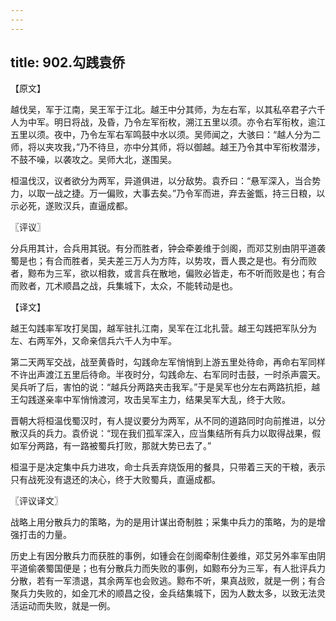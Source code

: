 ```yaml
---
---
---
```

title: 902.勾践袁侨
---



【原文】

越伐吴，军于江南，吴王军于江北。越王中分其师，为左右军，以其私卒君子六千人为中军。明日将战，及昏，乃令左军衔枚，溯江五里以须。亦令右军衔枚，逾江五里以须。夜中，乃令左军右军鸣鼓中水以须。吴师闻之，大骇曰：“越人分为二师，将以夹攻我，”乃不待旦，亦中分其师，将以御越。越王乃令其中军衔枚潜涉，不鼓不噪，以袭攻之。吴师大北，遂围吴。

桓温伐汉，议者欲分为两军，异道俱进，以分敌势。袁乔曰：“悬军深入，当合势力，以取一战之捷。万一偏败，大事去矣。”乃令军而进，弃去釜甑，持三日粮，以示必死，遂败汉兵，直逼成都。

〖评议〗

分兵用其计，合兵用其锐。有分而胜者，钟会牵姜维于剑阁，而邓艾别由阴平道袭蜀是也；有合而胜者，吴夫差三万人为方阵，以势攻，晋人畏之是也。有分而败者，黥布为三军，欲以相救，或言兵在散地，偏败必皆走，布不听而败是也；有合而败者，兀术顺昌之战，兵集城下，太众，不能转动是也。

【译文】

越王勾践率军攻打吴国，越军驻扎江南，吴军在江北扎营。越王勾践把军队分为左、右两军外，又命亲信兵六千人为中军。

第二天两军交战，战至黄昏时，勾践命左军悄悄到上游五里处待命，再命右军同样不许出声渡江五里后待命。半夜时分，勾践命左、右军同时击鼓，一时杀声震天。吴兵听了后，害怕的说：“越兵分两路夹击我军。”于是吴军也分左右两路抗拒，越王勾践遂亲率中军悄悄渡河，攻击吴军主力，结果吴军大乱，终于大败。

晋朝大将桓温伐蜀汉时，有人提议要分为两军，从不同的道路同时向前推进，以分散汉兵的兵力。袁侨说：“现在我们孤军深入，应当集结所有兵力以取得战果，假如军分两路，有一路被蜀兵打败，那就大势已去了。”

桓温于是决定集中兵力进攻，命士兵丢弃烧饭用的餐具，只带着三天的干粮，表示只有战死没有退还的决心，终于大败蜀兵，直逼成都。

〖评议译文〗

战略上用分散兵力的策略，为的是用计谋出奇制胜；采集中兵力的策略，为的是增强打击的力量。

历史上有因分散兵力而获胜的事例，如锺会在剑阁牵制住姜维，邓艾另外率军由阴平道偷袭蜀国便是；也有分散兵力而失败的事例，如黥布分为三军，有人批评兵力分散，若有一军溃退，其余两军也会败逃。黥布不听，果真战败，就是一例；有合聚兵力失败的，如金兀术的顺昌之役，金兵结集城下，因为人数太多，以致无法灵活运动而失败，就是一例。